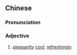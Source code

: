 {{also|凉爽}}
==Chinese==
{{zh-forms|s=凉爽}}

===Pronunciation===
{{zh-pron
|m=liángshuǎng
|c=loeng4 song2
|h=pfs=liòng-sóng
|mn=liâng-sóng
|cat=a
}}

===Adjective===
{{zh-adj}}

# [[pleasantly]] [[cool]]; [[refreshingly]]